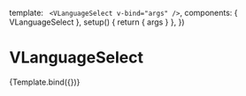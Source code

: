 

<Meta title="Components/VLanguageSelect" component={VLanguageSelect} />

  template: `
    <VLanguageSelect v-bind="args" />`,
  components: { VLanguageSelect },
  setup() {
    return { args }
  },
})

# VLanguageSelect

<Description of={VLanguageSelect} />

<Canvas>
  <Story name="Default">{Template.bind({})}</Story>
</Canvas>
